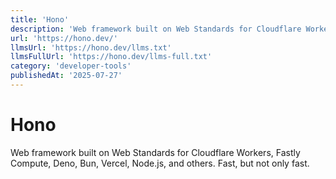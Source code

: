 ```yaml
---
title: 'Hono'
description: 'Web framework built on Web Standards for Cloudflare Workers, Fastly Compute, Deno, Bun, Vercel, Node.js, and others. Fast, but not only fast.'
url: 'https://hono.dev/'
llmsUrl: 'https://hono.dev/llms.txt'
llmsFullUrl: 'https://hono.dev/llms-full.txt'
category: 'developer-tools'
publishedAt: '2025-07-27'
---
```


# Hono

Web framework built on Web Standards for Cloudflare Workers, Fastly Compute, Deno, Bun, Vercel, Node.js, and others. Fast, but not only fast.
